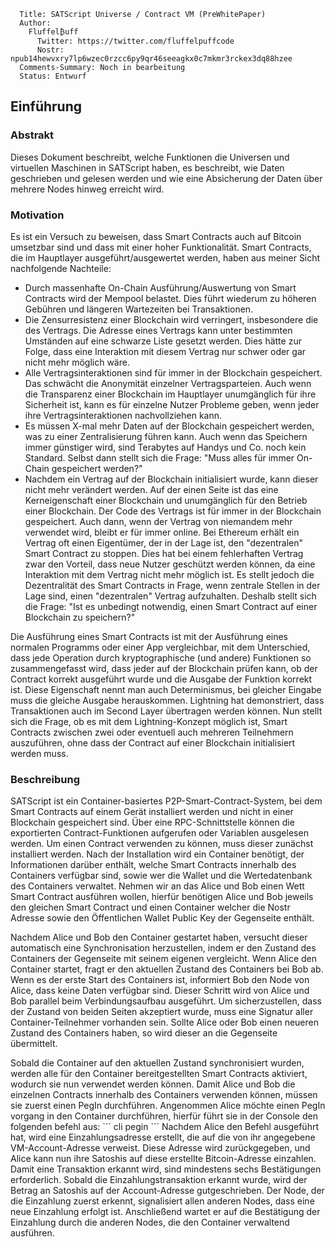 <pre>
  Title: SATScript Universe / Contract VM (PreWhitePaper)
  Author: 
    Fluffel₿uff
      Twitter: https://twitter.com/fluffelpuffcode
      Nostr: npub14hewvxry7lp6wzec0rzcc6py9qr46seeagkx0c7mkmr3rckex3dq88hzee
  Comments-Summary: Noch in bearbeitung
  Status: Entwurf
</pre>

== Einführung ==

=== Abstrakt ===

Dieses Dokument beschreibt, welche Funktionen die Universen und virtuellen Maschinen in SATScript haben,
es beschreibt, wie Daten geschrieben und gelesen werden und wie eine Absicherung der Daten über mehrere Nodes hinweg erreicht wird.

=== Motivation ===

Es ist ein Versuch zu beweisen, dass Smart Contracts auch auf Bitcoin umsetzbar sind und dass mit einer hoher Funktionalität.
Smart Contracts, die im Hauptlayer ausgeführt/ausgewertet werden, haben aus meiner Sicht nachfolgende Nachteile:
* Durch massenhafte On-Chain Ausführung/Auswertung von Smart Contracts wird der Mempool belastet. Dies führt wiederum zu höheren Gebühren und längeren Wartezeiten bei Transaktionen.
* Die Zensurresistenz einer Blockchain wird verringert, insbesondere die des Vertrags. Die Adresse eines Vertrags kann unter bestimmten Umständen auf eine schwarze Liste gesetzt werden. Dies hätte zur Folge, dass eine Interaktion mit diesem Vertrag nur schwer oder gar nicht mehr möglich wäre.
* Alle Vertragsinteraktionen sind für immer in der Blockchain gespeichert. Das schwächt die Anonymität einzelner Vertragsparteien. Auch wenn die Transparenz einer Blockchain im Hauptlayer unumgänglich für ihre Sicherheit ist, kann es für einzelne Nutzer Probleme geben, wenn jeder ihre Vertragsinteraktionen nachvollziehen kann.
* Es müssen X-mal mehr Daten auf der Blockchain gespeichert werden, was zu einer Zentralisierung führen kann. Auch wenn das Speichern immer günstiger wird, sind Terabytes auf Handys und Co. noch kein Standard. Selbst dann stellt sich die Frage: "Muss alles für immer On-Chain gespeichert werden?"
* Nachdem ein Vertrag auf der Blockchain initialisiert wurde, kann dieser nicht mehr verändert werden. Auf der einen Seite ist das eine Kerneigenschaft einer Blockchain und unumgänglich für den Betrieb einer Blockchain. Der Code des Vertrags ist für immer in der Blockchain gespeichert. Auch dann, wenn der Vertrag von niemandem mehr verwendet wird, bleibt er für immer online. Bei Ethereum erhält ein Vertrag oft einen Eigentümer, der in der Lage ist, den "dezentralen" Smart Contract zu stoppen. Dies hat bei einem fehlerhaften Vertrag zwar den Vorteil, dass neue Nutzer geschützt werden können, da eine Interaktion mit dem Vertrag nicht mehr möglich ist. Es stellt jedoch die Dezentralität des Smart Contracts in Frage, wenn zentrale Stellen in der Lage sind, einen "dezentralen" Vertrag aufzuhalten. Deshalb stellt sich die Frage: "Ist es unbedingt notwendig, einen Smart Contract auf einer Blockchain zu speichern?"


Die Ausführung eines Smart Contracts ist mit der Ausführung eines normalen Programms oder einer App vergleichbar, mit dem Unterschied, dass jede Operation durch kryptographische (und andere) Funktionen so zusammengefasst wird, dass jeder auf der Blockchain prüfen kann, ob der Contract korrekt ausgeführt wurde und die Ausgabe der Funktion korrekt ist. Diese Eigenschaft nennt man auch Determinismus, bei gleicher Eingabe muss die gleiche Ausgabe herauskommen. Lightning hat demonstriert, dass Transaktionen auch im Second Layer übertragen werden können. Nun stellt sich die Frage, ob es mit dem Lightning-Konzept möglich ist, Smart Contracts zwischen zwei oder eventuell auch mehreren Teilnehmern auszuführen, ohne dass der Contract auf einer Blockchain initialisiert werden muss.

=== Beschreibung ===

SATScript ist ein Container-basiertes P2P-Smart-Contract-System, bei dem Smart Contracts auf einem Gerät installiert werden und nicht in einer Blockchain gespeichert sind. Über eine RPC-Schnittstelle können die exportierten Contract-Funktionen aufgerufen oder Variablen ausgelesen werden. Um einen Contract verwenden zu können, muss dieser zunächst installiert werden. Nach der Installation wird ein Container benötigt, der Informationen darüber enthält, welche Smart Contracts innerhalb des Containers verfügbar sind, sowie wer die Wallet und die Wertedatenbank des Containers verwaltet. Nehmen wir an das Alice und Bob einen Wett Smart Contract ausführen wollen, hierfür benötigen Alice und Bob jeweils den gleichen Smart Contract und einen Container welcher die Nostr Adresse sowie den Öffentlichen Wallet Public Key der Gegenseite enthält.


Nachdem Alice und Bob den Container gestartet haben, versucht dieser automatisch eine Synchronisation herzustellen, indem er den Zustand des Containers der Gegenseite mit seinem eigenen vergleicht. Wenn Alice den Container startet, fragt er den aktuellen Zustand des Containers bei Bob ab. Wenn es der erste Start des Containers ist, informiert Bob den Node von Alice, dass keine Daten verfügbar sind. Dieser Schritt wird von Alice und Bob parallel beim Verbindungsaufbau ausgeführt. Um sicherzustellen, dass der Zustand von beiden Seiten akzeptiert wurde, muss eine Signatur aller Container-Teilnehmer vorhanden sein. Sollte Alice oder Bob einen neueren Zustand des Containers haben, so wird dieser an die Gegenseite übermittelt.


Sobald die Container auf den aktuellen Zustand synchronisiert wurden, werden alle für den Container bereitgestellten Smart Contracts aktiviert, wodurch sie nun verwendet werden können. Damit Alice und Bob die einzelnen Contracts innerhalb des Containers verwenden können, müssen sie zuerst einen PegIn durchführen. Angenommen Alice möchte einen PegIn vorgang in den Container durchführen, hierfür führt sie in der Console den folgenden befehl aus:
```
cli pegin <VM-ID / VM-Name> <Account-Addresse>
```
Nachdem Alice den Befehl ausgeführt hat, wird eine Einzahlungsadresse erstellt, die auf die von ihr angegebene VM-Account-Adresse verweist. Diese Adresse wird zurückgegeben, und Alice kann nun ihre Satoshis auf diese erstellte Bitcoin-Adresse einzahlen. Damit eine Transaktion erkannt wird, sind mindestens sechs Bestätigungen erforderlich. Sobald die Einzahlungstransaktion erkannt wurde, wird der Betrag an Satoshis auf der Account-Adresse gutgeschrieben. Der Node, der die Einzahlung zuerst erkennt, signalisiert allen anderen Nodes, dass eine neue Einzahlung erfolgt ist. Anschließend wartet er auf die Bestätigung der Einzahlung durch die anderen Nodes, die den Container verwaltend ausführen.